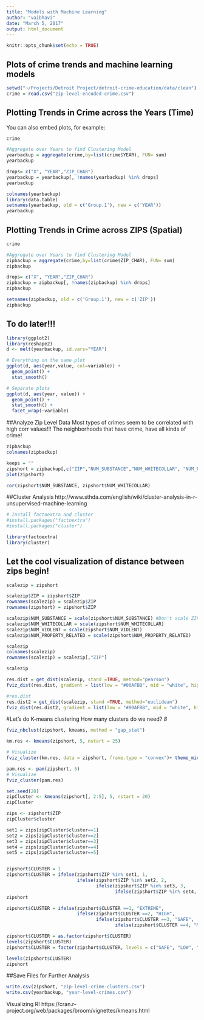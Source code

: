 ```yaml
---
title: "Models with Machine Learning"
author: "vaibhavi"
date: "March 5, 2017"
output: html_document
---
```


```r
knitr::opts_chunk$set(echo = TRUE)
```

## Plots of crime trends and machine learning models  
```r
setwd("~/Projects/Detroit Project/detroit-crime-education/data/clean")
crime = read.csv("zip-level-encoded-crime.csv")
```

## Plotting Trends in Crime across the Years (Time)
You can also embed plots, for example:
```r
crime

#Aggregate over Years to find Clustering Model
yearbackup = aggregate(crime,by=list(crime$YEAR), FUN= sum)
yearbackup

drops= c("X", "YEAR","ZIP_CHAR")
yearbackup = yearbackup[, !names(yearbackup) %in% drops]
yearbackup

colnames(yearbackup)
library(data.table)
setnames(yearbackup, old = c('Group.1'), new = c('YEAR'))
yearbackup

```

## Plotting Trends in Crime across ZIPS (Spatial)
```r
crime

#Aggregate over Years to find Clustering Model
zipbackup = aggregate(crime,by=list(crime$ZIP_CHAR), FUN= sum)
zipbackup

drops= c("X", "YEAR","ZIP_CHAR")
zipbackup = zipbackup[, !names(zipbackup) %in% drops]
zipbackup

setnames(zipbackup, old = c('Group.1'), new = c('ZIP'))
zipbackup

```
## To do later!!!
```r
library(ggplot2)
library(reshape2)
d <- melt(yearbackup, id.vars="YEAR")

# Everything on the same plot
ggplot(d, aes(year,value, col=variable)) + 
  geom_point() + 
  stat_smooth() 

# Separate plots
ggplot(d, aes(year, value)) + 
  geom_point() + 
  stat_smooth() +
  facet_wrap(~variable)

```
##Analyze Zip Level Data
Most types of crimes seem to be correlated with high corr values!!!
The neighborhoods that have crime, have all kinds of crime!
```r

zipbackup
colnames(zipbackup)

keeps = ""
zipshort = zipbackup[,c("ZIP","NUM_SUBSTANCE","NUM_WHITECOLLAR", "NUM_PROPERTY_RELATED","NUM_VIOLENT") ]
plot(zipshort)

cor(zipshort$NUM_SUBSTANCE, zipshort$NUM_WHITECOLLAR)

```

##Cluster Analysis
http://www.sthda.com/english/wiki/cluster-analysis-in-r-unsupervised-machine-learning

```r
# Install factoextra and cluster
#install.packages("factoextra")
#install.packages("cluster")

library(factoextra)
library(cluster)
```

## Let the cool visualization of distance between zips begin!
```r

scalezip = zipshort

scalezip$ZIP = zipshort$ZIP
rownames(scalezip) = scalezip$ZIP
rownames(zipshort) = zipshort$ZIP

scalezip$NUM_SUBSTANCE = scale(zipshort$NUM_SUBSTANCE) #Don't scale ZIP
scalezip$NUM_WHITECOLLAR = scale(zipshort$NUM_WHITECOLLAR)
scalezip$NUM_VIOLENT = scale(zipshort$NUM_VIOLENT)
scalezip$NUM_PROPERTY_RELATED = scale(zipshort$NUM_PROPERTY_RELATED)

scalezip
colnames(scalezip)
rownames(scalezip) = scalezip[,"ZIP"]

scalezip

res.dist = get_dist(scalezip, stand =TRUE, method="pearson")
fviz_dist(res.dist, gradient = list(low = "#00AFBB", mid = "white", high = "#FC4E07"))

#res.dist
res.dist2 = get_dist(scalezip, stand =TRUE, method="euclidean")
fviz_dist(res.dist2, gradient = list(low = "#00AFBB", mid = "white", high = "#FC4E07"))

```
#Let's do K-means clustering
How many clusters do we need? *8*
```r
fviz_nbclust(zipshort, kmeans, method = "gap_stat")

```


```r
km.res <- kmeans(zipshort, 5, nstart = 25)

# Visualize
fviz_cluster(km.res, data = zipshort, frame.type = "convex")+ theme_minimal()
```




```r
pam.res <- pam(zipshort, 5)
# Visualize
fviz_cluster(pam.res)
```

```r
set.seed(20)
zipCluster <- kmeans(zipshort[, 2:5], 5, nstart = 20)
zipCluster

```
```r


zips <- zipshort$ZIP
zipCluster$cluster

set1 = zips[zipCluster$cluster==1]
set2 = zips[zipCluster$cluster==2]
set3 = zips[zipCluster$cluster==3]
set4 = zips[zipCluster$cluster==4]
set5 = zips[zipCluster$cluster==5]


zipshort$CLUSTER = 1
zipshort$CLUSTER = ifelse(zipshort$ZIP %in% set1, 1,  
                          ifelse(zipshort$ZIP %in% set2, 2,  
                                 ifelse(zipshort$ZIP %in% set3, 3,  
                                        ifelse(zipshort$ZIP %in% set4, 4, 5) ) ) )
zipshort

zipshort$CLUSTER = ifelse(zipshort$CLUSTER ==1, "EXTREME",  
                          ifelse(zipshort$CLUSTER ==2, "HIGH",  
                                 ifelse(zipshort$CLUSTER ==3, "SAFE",  
                                        ifelse(zipshort$CLUSTER ==4, "MEDIUM", "LOW") ) ) )

zipshort$CLUSTER = as.factor(zipshort$CLUSTER)
levels(zipshort$CLUSTER)
zipshort$CLUSTER = factor(zipshort$CLUSTER, levels = c("SAFE", "LOW", "MEDIUM","HIGH","EXTREME"))

levels(zipshort$CLUSTER)
zipshort

```

##Save Files for Further Analysis
```r
write.csv(zipshort, "zip-level-crime-clusters.csv")
write.csv(yearbackup, "year-level-crimes.csv")
```

Visualizing R!
https://cran.r-project.org/web/packages/broom/vignettes/kmeans.html

```r

```




